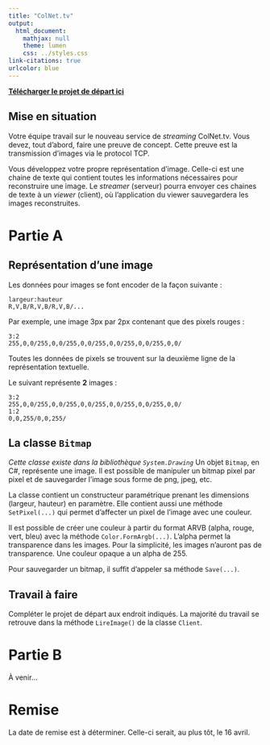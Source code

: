 ```yaml
---
title: "ColNet.tv"		
output:
  html_document:
    mathjax: null
    theme: lumen
    css: ../styles.css
link-citations: true
urlcolor: blue
---
```


[**Télécharger le projet de départ ici**](Labo3_2019_etudiant.zip)

## Mise en situation
Votre équipe travail sur le nouveau service de _streaming_ ColNet.tv. Vous devez, tout d'abord, faire une preuve de concept. Cette preuve est la transmission d'images via le protocol TCP.

Vous développez votre propre représentation d'image. Celle-ci est une chaine de texte qui contient toutes les informations nécessaires pour reconstruire une image. Le _streamer_ (serveur) pourra envoyer ces chaines de texte à un _viewer_ (client), où l'application du viewer sauvegardera les images reconstruites.

# Partie A
## Représentation d'une image
Les données pour images se font encoder de la façon suivante :

```
largeur:hauteur
R,V,B/R,V,B/R,V,B/...
```

Par exemple, une image 3px par 2px contenant que des pixels rouges :

```
3:2
255,0,0/255,0,0/255,0,0/255,0,0/255,0,0/255,0,0/
```

Toutes les données de pixels se trouvent sur la deuxième ligne de la représentation textuelle.

Le suivant représente **2** images :

```
3:2
255,0,0/255,0,0/255,0,0/255,0,0/255,0,0/255,0,0/
1:2
0,0,255/0,0,255/
```

## La classe `Bitmap`
_Cette classe existe dans la bibliothèque `System.Drawing`_
Un objet `Bitmap`, en C\#, représente une image. Il est possible de manipuler un bitmap pixel par pixel et de sauvegarder l'image sous forme de png, jpeg, etc.

La classe contient un constructeur paramétrique prenant les dimensions (largeur, hauteur) en paramètre.
Elle contient aussi une méthode `SetPixel(...)` qui permet d'affecter un pixel de l'image avec une couleur.

Il est possible de créer une couleur à partir du format ARVB (alpha, rouge, vert, bleu) avec la méthode `Color.FormArgb(...)`. 
L'alpha permet la transparence dans les images. Pour la simplicité, les images n'auront pas de transparence. Une couleur opaque a un alpha de 255.

Pour sauvegarder un bitmap, il suffit d'appeler sa méthode `Save(...)`.

## Travail à faire
Compléter le projet de départ aux endroit indiqués. La majorité du travail se retrouve dans la méthode `LireImage()` de la classe `Client`.

# Partie B
À venir...

# Remise
La date de remise est à déterminer. Celle-ci serait, au plus tôt, le 16 avril.
